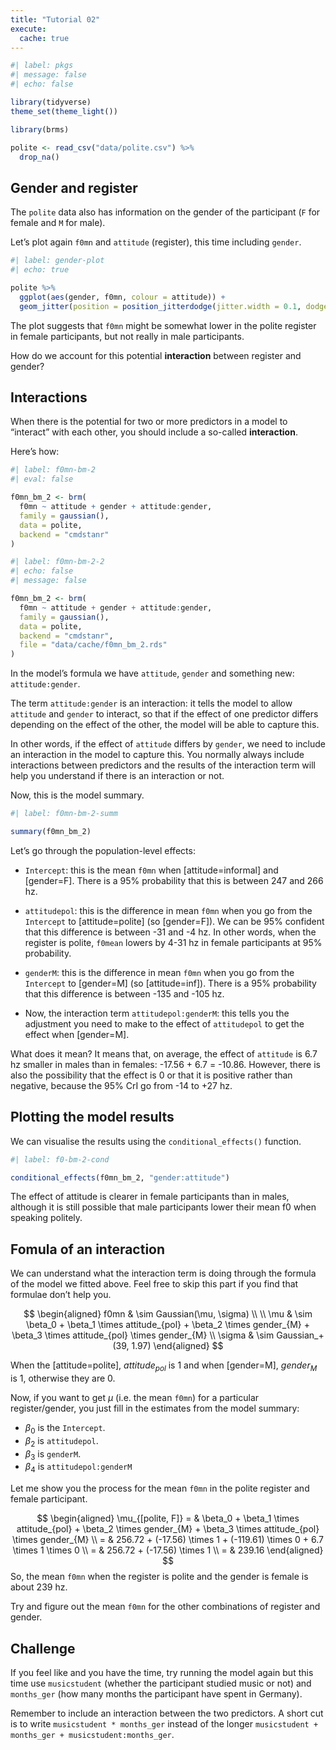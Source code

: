 ```yaml
---
title: "Tutorial 02"
execute: 
  cache: true
---
```


```r
#| label: pkgs
#| message: false
#| echo: false

library(tidyverse)
theme_set(theme_light())

library(brms)

polite <- read_csv("data/polite.csv") %>%
  drop_na()
```

## Gender and register

The `polite` data also has information on the gender of the participant (`F` for female and `M` for male).

Let's plot again `f0mn` and `attitude` (register), this time including `gender`.

```r
#| label: gender-plot
#| echo: true

polite %>%
  ggplot(aes(gender, f0mn, colour = attitude)) +
  geom_jitter(position = position_jitterdodge(jitter.width = 0.1, dodge.width = 0.7))
```

The plot suggests that `f0mn` might be somewhat lower in the polite register in female participants, but not really in male participants.

How do we account for this potential **interaction** between register and gender?

## Interactions

When there is the potential for two or more predictors in a model to "interact" with each other, you should include a so-called **interaction**.

Here's how:

```r
#| label: f0mn-bm-2
#| eval: false

f0mn_bm_2 <- brm(
  f0mn ~ attitude + gender + attitude:gender,
  family = gaussian(),
  data = polite,
  backend = "cmdstanr"
)
```

```r
#| label: f0mn-bm-2-2
#| echo: false
#| message: false

f0mn_bm_2 <- brm(
  f0mn ~ attitude + gender + attitude:gender,
  family = gaussian(),
  data = polite,
  backend = "cmdstanr",
  file = "data/cache/f0mn_bm_2.rds"
)
```

In the model's formula we have `attitude`, `gender` and something new: `attitude:gender`.

The term `attitude:gender` is an interaction: it tells the model to allow `attitude` and `gender` to interact, so that if the effect of one predictor differs depending on the effect of the other, the model will be able to capture this.

In other words, if the effect of `attitude` differs by `gender`, we need to include an interaction in the model to capture this. You normally always include interactions between predictors and the results of the interaction term will help you understand if there is an interaction or not.

Now, this is the model summary.

```r
#| label: f0mn-bm-2-summ

summary(f0mn_bm_2)
```

Let's go through the population-level effects:

- `Intercept`: this is the mean `f0mn` when [attitude=informal] and [gender=F]. There is a 95% probability that this is between 247 and 266 hz.

- `attitudepol`: this is the difference in mean `f0mn` when you go from the `Intercept` to [attitude=polite] (so [gender=F]). We can be 95% confident that this difference is between -31 and -4 hz. In other words, when the register is polite, `f0mean` lowers by 4-31 hz in female participants at 95% probability.

- `genderM`: this is the difference in mean `f0mn` when you go from the `Intercept` to [gender=M] (so [attitude=inf]). There is a 95% probability that this difference is between -135 and -105 hz.

- Now, the interaction term `attitudepol:genderM`: this tells you the adjustment you need to make to the effect of `attitudepol` to get the effect when [gender=M].

What does it mean? It means that, on average, the effect of `attitude` is 6.7 hz smaller in males than in females: -17.56 + 6.7 = -10.86. However, there is also the possibility that the effect is 0 or that it is positive rather than negative, because the 95% CrI go from -14 to +27 hz.

## Plotting the model results

We can visualise the results using the `conditional_effects()` function.

```r
#| label: f0-bm-2-cond

conditional_effects(f0mn_bm_2, "gender:attitude")
```

The effect of attitude is clearer in female participants than in males, although it is still possible that male participants lower their mean f0 when speaking politely.

## Fomula of an interaction

We can understand what the interaction term is doing through the formula of the model we fitted above. Feel free to skip this part if you find that formulae don't help you.

$$
\begin{aligned}
f0mn & \sim Gaussian(\mu, \sigma) \\
\\
\mu & \sim \beta_0 + \beta_1 \times attitude_{pol} + \beta_2 \times gender_{M} + \beta_3 \times attitude_{pol} \times gender_{M} \\
\sigma & \sim Gaussian_+(39, 1.97)
\end{aligned}
$$

When the [attitude=polite], $attitude_{pol}$ is 1 and when [gender=M], $gender_M$ is 1, otherwise they are 0.

Now, if you want to get $\mu$ (i.e. the mean `f0mn`) for a particular register/gender, you just fill in the estimates from the model summary:

- $\beta_0$ is the `Intercept`.
- $\beta_2$ is `attitudepol`.
- $\beta_3$ is `genderM`.
- $\beta_4$ is `attitudepol:genderM`

Let me show you the process for the mean `f0mn` in the polite register and female participant.

$$
\begin{aligned}
\mu_{[polite, F]} = & \beta_0 + \beta_1 \times attitude_{pol} + \beta_2 \times gender_{M} + \beta_3 \times attitude_{pol} \times gender_{M} \\
 = & 256.72 + (-17.56) \times 1 + (-119.61) \times 0 + 6.7 \times 1 \times 0 \\
 = & 256.72 + (-17.56) \times 1 \\
 = & 239.16
\end{aligned}
$$
So, the mean `f0mn` when the register is polite and the gender is female is about 239 hz.

Try and figure out the mean `f0mn` for the other combinations of register and gender.

## Challenge

If you feel like and you have the time, try running the model again but this time use `musicstudent` (whether the participant studied music or not) and `months_ger` (how many months the participant have spent in Germany).

Remember to include an interaction between the two predictors. A short cut is to write `musicstudent * months_ger` instead of the longer `musicstudent + months_ger + musicstudent:months_ger`.
